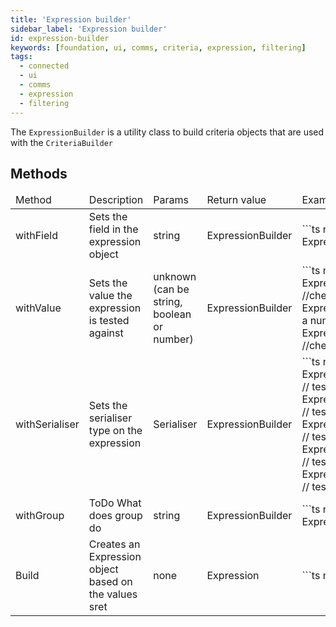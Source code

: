 ---
title: 'Expression builder'
sidebar_label: 'Expression builder'
id: expression-builder
keywords: [foundation, ui, comms, criteria, expression, filtering]
tags:
  - connected
  - ui
  - comms
  - expression
  - filtering
---

The `ExpressionBuilder` is a utility class to build criteria objects that are used with the `CriteriaBuilder`

## Methods

<table>
    <thead>
    <tr>
        <td>Method</td>
        <td>Description</td>
        <td>Params</td>
        <td>Return value</td>
        <td>Example</td>
    </tr>
    </thead>
    <tbody>
    <tr>
        <td>withField</td>
        <td>Sets the field in the expression object</td>
        <td>string</td>
        <td>ExpressionBuilder</td>
        <td>
            ```ts
            new ExpressionBuilder().withField('TRADE_ID')
            ```
        </td>
    </tr>
    <tr>
        <td>withValue</td>
        <td>Sets the value the expression is tested against</td>
        <td>unknown (can be string, boolean or number)</td>
        <td>ExpressionBuilder</td>
        <td>
            ```ts
            new ExpressionBuilder().withValue('TR_1234') //checking a string
            new ExpressionBuilder().withValue(500) //checking a number
            new ExpressionBuilder().withValue(boolean) //checking a boolean
            ```
        </td>
    </tr>
    <tr>
        <td>withSerialiser</td>
        <td>Sets the serialiser type on the expression</td>
        <td>Serialiser</td>
        <td>ExpressionBuilder</td>
        <td>
            ```ts
            new ExpressionBuilder().withSerialiser(Serialiser.EQ) // testing equals
            new ExpressionBuilder().withSerialiser(Serialiser.GT) // testing greater than
            new ExpressionBuilder().withSerialiser(Serialiser.GE) // testing greater
            new ExpressionBuilder().withSerialiser(Serialiser.LT) // testing less than
            new ExpressionBuilder().withSerialiser(Serialiser.LE) // testing less
            ```
        </td>
    </tr>
    <tr>
        <td>withGroup</td>
        <td>ToDo What does group do</td>
        <td>string</td>
        <td>ExpressionBuilder</td>
        <td>
            ```ts
            new ExpressionBuilder().withGroup('group')
            ```
        </td>
    </tr>
    <tr>
        <td>Build</td>
        <td>Creates an Expression object based on the values sret</td>
        <td>none</td>
        <td>Expression</td>
        <td>
            ```ts
            new ExpressionBuilder().build();
            ```
        </td>
    </tr>
    </tbody>
</table>
